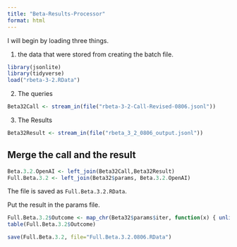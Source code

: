 ```yaml
---
title: "Beta-Results-Processor"
format: html
---
```


I will begin by loading three things.  

1. the data that were stored from creating the batch file.

```r
library(jsonlite)
library(tidyverse)
load("rbeta-3-2.RData")
```

2. The queries

```r
Beta32Call <- stream_in(file("rbeta-3-2-Call-Revised-0806.jsonl"))
```

3. The Results

```r
Beta32Result <- stream_in(file("rbeta_3_2_0806_output.jsonl"))
```

## Merge the call and the result

```r
Beta.3.2.OpenAI <- left_join(Beta32Call,Beta32Result)
Full.Beta.3.2 <- left_join(Beta32$params, Beta.3.2.OpenAI)
```

The file is saved as `Full.Beta.3.2.RData`.

Put the result in the params file.

```r
Full.Beta.3.2$Outcome <- map_chr(Beta32$params$iter, function(x) { unlist(Beta32Result$response$body$choices[[x]][[2]][2]) })
table(Full.Beta.3.2$Outcome)
```

```r
save(Full.Beta.3.2, file="Full.Beta.3.2.0806.RData")
```

